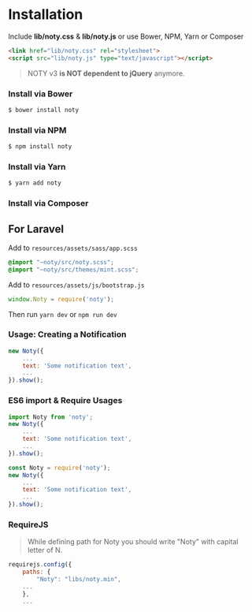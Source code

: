 
# Installation
 
Include **lib/noty.css** & **lib/noty.js**
or use Bower, NPM, Yarn or Composer

```html
<link href="lib/noty.css" rel="stylesheet">
<script src="lib/noty.js" type="text/javascript"></script>
```

> NOTY v3 **is NOT dependent to jQuery** anymore.

### Install via Bower

```bash
$ bower install noty
```

### Install via NPM

```bash
$ npm install noty
```

### Install via Yarn

```bash
$ yarn add noty
```

### Install via Composer


## For Laravel

Add to `resources/assets/sass/app.scss`
```scss
@import "~noty/src/noty.scss";
@import "~noty/src/themes/mint.scss";
```

Add to `resources/assets/js/bootstrap.js`
```javascript
window.Noty = require('noty');
```

Then run `yarn dev` or `npm run dev`

### Usage: Creating a Notification

```javascript
new Noty({
    ...
    text: 'Some notification text',
    ...
}).show();
```

### ES6 import & Require Usages

```javascript
import Noty from 'noty';
new Noty({
    ...
    text: 'Some notification text',
    ...
}).show();

const Noty = require('noty');
new Noty({
    ...
    text: 'Some notification text',
    ...
}).show();
```

### RequireJS

> While defining path for Noty you should write "Noty" with capital letter of N. 

```javascript
requirejs.config({
	paths: {
		"Noty": "libs/noty.min",
    ...
	},
    ...
```
